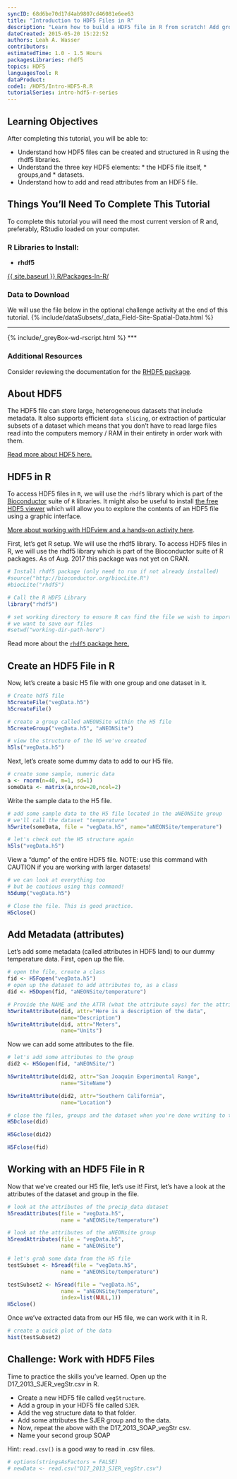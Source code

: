 ```yaml
---
syncID: 68d6be70d17d4ab9807cd46081e6ee63
title: "Introduction to HDF5 Files in R"
description: "Learn how to build a HDF5 file in R from scratch! Add groups, datasets and attributes. Read data out from the file."
dateCreated: 2015-05-20 15:22:52
authors: Leah A. Wasser
contributors:
estimatedTime: 1.0 - 1.5 Hours
packagesLibraries: rhdf5
topics: HDF5
languagesTool: R
dataProduct:
code1: /HDF5/Intro-HDF5-R.R
tutorialSeries: intro-hdf5-r-series
---
```


<div id="ds-objectives" markdown="1">

## Learning Objectives
After completing this tutorial, you will be able to:

* Understand how HDF5 files can be created and structured in R using the 
rhdf5 libraries.
* Understand the three key HDF5 elements: 
		* the HDF5 file itself,
		* groups,and 
		* datasets.
* Understand how to add and read attributes from an HDF5 file.


## Things You’ll Need To Complete This Tutorial
To complete this tutorial you will need the most current version of R and, 
preferably, RStudio loaded on your computer.

### R Libraries to Install:

* **rhdf5**

[ {{ site.baseurl }} R/Packages-In-R/](More on Packages in R - Adapted from Software Carpentry.)

### Data to Download
We will use the file below in the optional challenge activity at the end of this 
tutorial.
{% include/dataSubsets/_data_Field-Site-Spatial-Data.html %}

***
{% include/_greyBox-wd-rscript.html %}
***

### Additional Resources

Consider reviewing the documentation for the <a href="http://www.bioconductor.org/packages/release/bioc/manuals/rhdf5/man/rhdf5.pdf" target="_blank">RHDF5 package</a>.

</div>


## About HDF5
The HDF5 file can store large, heterogeneous datasets that include metadata. It 
also supports efficient `data slicing`, or extraction of particular subsets of a 
dataset which means that you don't have to read  large files read into the 
computers memory / RAM in their entirety in order work with them. 

[Read more about HDF5 here.]({{ site.baseurl }}/HDF5/About/)

## HDF5 in R

To access HDF5 files in `R`, we will use the `rhdf5` library which is part of 
the <a href="http://www.bioconductor.org" target="_blank">Bioconductor</a> 
suite of `R` libraries. It might also be useful to install 
<a href="http://www.hdfgroup.org/products/java/hdfview/" target="_blank">the 
free HDF5 viewer</a> which will allow you to explore the contents of an HDF5 file 
using a graphic interface.

[More about working with HDFview and a hands-on activity here]({{ site.baseurl }}/HDF5/Exploring-Data-HDFView/).


First, let's get R setup. We will use the rhdf5 library. To access HDF5 files in 
R, we will use the rhdf5 library which is part of the Bioconductor suite of R 
packages. As of Aug. 2017 this package was not yet on CRAN. 

```r

# Install rhdf5 package (only need to run if not already installed)
#source("http://bioconductor.org/biocLite.R")
#biocLite("rhdf5")

# Call the R HDF5 Library
library("rhdf5")

# set working directory to ensure R can find the file we wish to import and where
# we want to save our files
#setwd("working-dir-path-here")

```

Read more about the 
<a href="http://www.bioconductor.org/packages/release/bioc/vignettes/rhdf5/inst/doc/rhdf5.pdf" target="_blank"> `rhdf5` package here.</a>

## Create an HDF5 File in R

Now, let's create a basic H5 file with one group and one dataset in it. 

```r

# Create hdf5 file
h5createFile("vegData.h5")
h5createFile()

# create a group called aNEONSite within the H5 file
h5createGroup("vegData.h5", "aNEONSite")

# view the structure of the h5 we've created
h5ls("vegData.h5")
```

Next, let's create some dummy data to add to our H5 file.

```r
# create some sample, numeric data 
a <- rnorm(n=40, m=1, sd=1) 
someData <- matrix(a,nrow=20,ncol=2)
```

Write the sample data to the H5 file.

```r

# add some sample data to the H5 file located in the aNEONSite group
# we'll call the dataset "temperature"
h5write(someData, file = "vegData.h5", name="aNEONSite/temperature")

# let's check out the H5 structure again
h5ls("vegData.h5")

```

View a "dump" of the entire HDF5 file. NOTE: use this command with CAUTION if you
are working with larger datasets!

``` r

# we can look at everything too 
# but be cautious using this command!
h5dump("vegData.h5")

# Close the file. This is good practice.
H5close()

```


## Add Metadata (attributes)

Let's add some metadata (called attributes in HDF5 land) to our dummy temperature
data. First, open up the file.

```r

# open the file, create a class
fid <- H5Fopen("vegData.h5")
# open up the dataset to add attributes to, as a class
did <- H5Dopen(fid, "aNEONSite/temperature")

# Provide the NAME and the ATTR (what the attribute says) for the attribute.
h5writeAttribute(did, attr="Here is a description of the data",
                 name="Description")
h5writeAttribute(did, attr="Meters",
                 name="Units")

```

Now we can add some attributes to the file. 

``` r
# let's add some attributes to the group
did2 <- H5Gopen(fid, "aNEONSite/")

h5writeAttribute(did2, attr="San Joaquin Experimental Range",
                 name="SiteName")

h5writeAttribute(did2, attr="Southern California",
                 name="Location")

# close the files, groups and the dataset when you're done writing to them!
H5Dclose(did)

H5Gclose(did2)

H5Fclose(fid)

```

## Working with an HDF5 File in R

Now that we've created our H5 file, let's use it! First, let's have a look at 
the attributes of the dataset and group in the file.

```r

# look at the attributes of the precip_data dataset
h5readAttributes(file = "vegData.h5", 
                 name = "aNEONSite/temperature")

# look at the attributes of the aNEONsite group
h5readAttributes(file = "vegData.h5", 
                 name = "aNEONSite")

# let's grab some data from the H5 file
testSubset <- h5read(file = "vegData.h5", 
                 name = "aNEONSite/temperature")

testSubset2 <- h5read(file = "vegData.h5", 
                 name = "aNEONSite/temperature",
                 index=list(NULL,1))
H5close()


```

Once we've extracted data from our H5 file, we can work with it
in R. 

``` r

# create a quick plot of the data
hist(testSubset2)

```

 <div id="ds-challenge" markdown="1">
## Challenge: Work with HDF5 Files

Time to practice the skills you've learned. Open up the D17_2013_SJER_vegStr.csv 
in R. 

* Create a new HDF5 file called `vegStructure`.
* Add a group in your HDF5 file called `SJER`. 
* Add the veg structure data to that folder.
* Add some attributes the SJER group and to the data. 
* Now, repeat the above with the D17_2013_SOAP_vegStr csv.
* Name your second group SOAP

Hint: `read.csv()` is a good way to read in .csv files. 

</div>

``` r

# options(stringsAsFactors = FALSE)
# newData <- read.csv("D17_2013_SJER_vegStr.csv")

```

